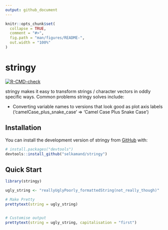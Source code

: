 ```yaml
---
output: github_document
---
```


<!-- README.md is generated from README.Rmd. Please edit that file -->

```r
knitr::opts_chunk$set(
  collapse = TRUE,
  comment = "#>",
  fig.path = "man/figures/README-",
  out.width = "100%"
)
```

# stringy

<!-- badges: start -->
[![R-CMD-check](https://github.com/selkamand/stringy/actions/workflows/R-CMD-check.yaml/badge.svg)](https://github.com/selkamand/stringy/actions/workflows/R-CMD-check.yaml)
<!-- badges: end -->

stringy makes it easy to transform strings / character vectors in oddly specific ways. Common problems stringy solves include:

* Converting variable names to versions that look good as plot axis labels ('camelCase_plus_snake_case' => 'Camel Case Plus Snake Case')

## Installation

You can install the development version of stringy from [GitHub](https://github.com/) with:

``` r
# install.packages("devtools")
devtools::install_github("selkamand/stringy")
```

## Quick Start

```r
library(stringy)

ugly_string <- "reallyUglyPoorly_formattedString(not_really_though)"

# Make Pretty
prettytext(string = ugly_string)


# Customise output
prettytext(string = ugly_string, capitalisation = "first")
```
